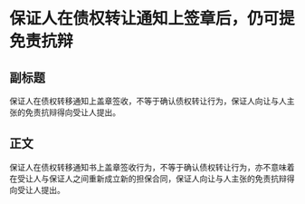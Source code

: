 # 保证人在债权转让通知上签章后，仍可提免责抗辩
## 副标题
保证人在债权转移通知上盖章签收，不等于确认债权转让行为，保证人向让与人主张的免责抗辩得向受让人提出。
## 正文
保证人在债权转移通知书上盖章签收行为，不等于确认债权转让行为，亦不意味着在受让人与保证人之间重新成立新的担保合同，保证人向让与人主张的免责抗辩得向受让人提出。